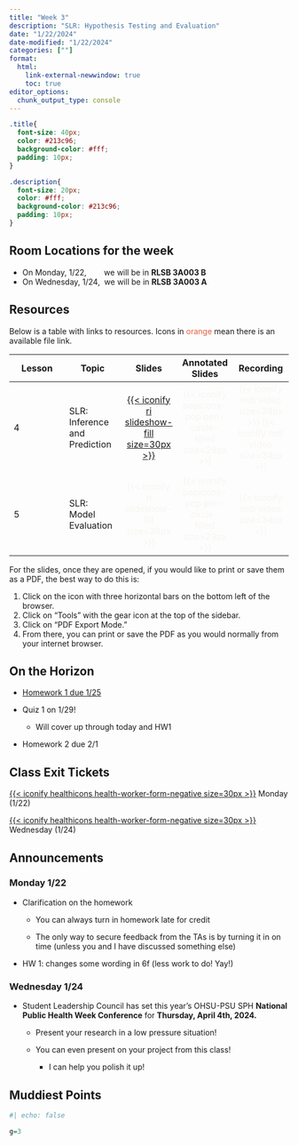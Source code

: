 ```yaml
---
title: "Week 3"
description: "SLR: Hypothesis Testing and Evaluation"
date: "1/22/2024"
date-modified: "1/22/2024"
categories: [""]
format: 
  html:
    link-external-newwindow: true
    toc: true
editor_options: 
  chunk_output_type: console
---
```


```css
.title{
  font-size: 40px;
  color: #213c96;
  background-color: #fff;
  padding: 10px;
}

.description{
  font-size: 20px;
  color: #fff;
  background-color: #213c96;
  padding: 10px;
}
```

::: callout-important
## Room Locations for the week

-   On Monday, 1/22,        we will be in **RLSB 3A003 B**
-   On Wednesday, 1/24,  we will be in **RLSB 3A003 A**
:::

## Resources

Below is a table with links to resources. Icons in [orange]{style="color:#E25D3B;"} mean there is an available file link.

| Lesson | Topic                         |                                                Slides                                                |                                  Annotated Slides                                  |                                                          Recording                                                          |
|---------------|---------------|:-------------:|:-------------:|:-------------:|
| 4      | SLR: Inference and Prediction | [[{{< iconify ri slideshow-fill size=30px >}}](/slides/04_SLR_Inf_Pred.qmd)]{style="color:#f8f5f0;"} | [{{< iconify pepicons-pop pen-circle-filled size=29px >}}]{style="color:#f8f5f0;"} | [{{< iconify mdi video size=34px >}}]{style="color:#f8f5f0;"} [{{< iconify mdi video size=34px >}}]{style="color:#f8f5f0;"} |
| 5      | SLR: Model Evaluation         |                [{{< iconify ri slideshow-fill size=30px >}}]{style="color:#f8f5f0;"}                 | [{{< iconify pepicons-pop pen-circle-filled size=29px >}}]{style="color:#f8f5f0;"} |                                [{{< iconify mdi video size=34px >}}]{style="color:#f8f5f0;"}                                |

For the slides, once they are opened, if you would like to print or save them as a PDF, the best way to do this is:

1.  Click on the icon with three horizontal bars on the bottom left of the browser.
2.  Click on "Tools" with the gear icon at the top of the sidebar.
3.  Click on "PDF Export Mode."
4.  From there, you can print or save the PDF as you would normally from your internet browser.

## On the Horizon

-   [Homework 1 due 1/25](../homework/HW1.qmd)

-   Quiz 1 on 1/29!

    -   Will cover up through today and HW1

-   Homework 2 due 2/1

## Class Exit Tickets

[[{{< iconify healthicons health-worker-form-negative size=30px >}}](https://forms.office.com/Pages/ResponsePage.aspx?id=V3lz4rj6fk2U9pvWr59xWFMopmPUjRtDiHLswhgacNhUMzhZWjc5S0dDVDU2WUozNEM0M0FKRlczSi4u)]{style="color:#f8f5f0;"} Monday (1/22)

[[{{< iconify healthicons health-worker-form-negative size=30px >}}](https://forms.office.com/Pages/ResponsePage.aspx?id=V3lz4rj6fk2U9pvWr59xWFMopmPUjRtDiHLswhgacNhUMU5YTFZRRzNaUlNFMElGQ0E1MDVMS0dZMC4u)]{style="color:#f8f5f0;"} Wednesday (1/24)

## Announcements

### Monday 1/22

-   Clarification on the homework

    -   You can always turn in homework late for credit

    -   The only way to secure feedback from the TAs is by turning it in on time (unless you and I have discussed something else)

-   HW 1: changes some wording in 6f (less work to do! Yay!)

### Wednesday 1/24

-   Student Leadership Council has set this year’s OHSU-PSU SPH **National Public Health Week Conference** for **Thursday, April 4th, 2024.**
    -   Present your research in a low pressure situation!

    -   You can even present on your project from this class!

        -   I can help you polish it up!

## Muddiest Points

```r
#| echo: false

g=3
```
